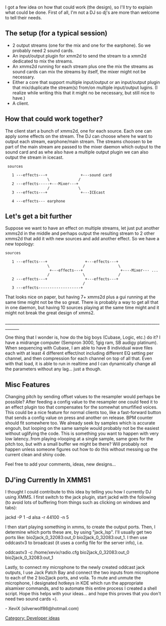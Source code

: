 {{Navbar}}

I got a few idea on how that could work (the design), so I'll try to explain what could be done.
First of all, I'm not a DJ so dj's are more than welcome to tell their needs.

== The setup (for a typical session) ==
* 2 output streams (one for the mix and one for the earphone). So we probably need 2 sound cards.
* An input/output plugin for xmm2d to send the stream to a xmm2d dedicated to mix the streams.
* An xmms2d running for each stream plus one the mix the streams as sound cards can mix the streams by itself, the mixer might not be necessary.
* Either a core that support multiple input/output or an input/output plugin that mix/duplicate the stream(s) from/on multiple input/output lugins. (I realize while writing this that it might no be necessary, but still nice to have.)
* A client.

== How that could work together? ==
The client start a bunch of xmms2d, one for each source. Each one can apply some effects on the
stream. The DJ can choose where he want to output each stream, earphone/main stream. The streams
choosen to be part of the main stream are passed to the mixer daemon which output to the sound card
and as whe also have a multiple output plugin we can also output the stream in icecast.

<div><pre>
 sources

   1 ---effects---+               +---sound card
                   \             /
   2 ---effects-----+---Mixer---+
                   /             \
   3 ---effects---+               +---ICEcast

   4 ---effects--- earphone
</pre></div>

== Let's get a bit further ==
Suppose we want to have an effect on multiple streams, let just put another
xmms2d in the middle and perhaps output the resulting stream to 2 other xmms2d
that add it with new sources and add another effect. So we have a new topology:

<div><pre>
sources

   1 ---effects---+                 +---effects---+
                   \               /               \
                    +---effects---+                 +----Mixer--- ...
                   /               \               /
   2 ---effects---+                 +---effects---+
                                   /
   3 ---effects-------------------+
</pre></div>

That looks nice on paper, but having 7+ xmms2d plus a gui running at the same time might not be the
so great. There is probably a way to get all that in one daemon, but having 10 sources playing at
the same time might and it might not break the great design of xmms2.

_____________________________________________________________________________________

One thing that I wonder is, how do the big boys (Cubase, Logic, etc.) do it?  I have a midrange computer (Sempron 3000, 1gig ram, SB audigy platinum).  When sequencing with Cubase, I am able to have 8 individual wave files each with at least 4 different effect/not including different EQ setting per channel, and then compression for each channel on top of all that.  Even with that load, it is able to run in realtime and I can dynamically change all the parameters without any lag... just a though.

== Misc Features ==
Changing pitch by sending offset values to the resampler would perhaps be possible? After feeding a config value to the resampler one could feed it to an effect plugin too that compensates for the somewhat smurfified voices. This could be a nice feature for normal clients too, like a fast-forward button that sends a config value on press and another on release. BPM counter should fit somewhere too. We already seek by samples which is accurate engouh, but looping on the same sample would probably not be the easiest without uglifying the code. This is something you want to happen with very low latency..from playing->looping at a single sample, same goes for the pitch too, but with a small buffer we might be there? Will probably not happen unless someone figures out how to do this without messing up the current clean and shiny code. 

Feel free to add your comments, ideas, new designs...

[[Category: Developer ideas]]


== DJ'ing Currently In XMMS1 ==


I thought I could contribute to this idea by telling you how I currently DJ using XMMS.  I first switch to the jack plugin, start jackd with the following (to avoid lots of buffering from things such as clicking on windows and tabs):

jackd -P 1 -d alsa -r 44100 -n 5

I then start playing something in xmms, to create the output ports.  Then, I determine which ports these are, by using "jack_lsp".  I'll usually get two ports like: bio2jack_0_32083:out_0 bio2jack_0_32083:out_1.  I then use oddcastv3 to broadcast (it uses a config file for the server info), i.e.

oddcastv3 -c /home/xevix/radio.cfg bio2jack_0_32083:out_0 bio2jack_0_32083:out_1

Lastly, to connect my microphone to the newly created oddcast jack outputs, I use Jack Patch Bay and connect the two inputs from microphone to each of the 2 bio2jack ports, and voila.  To mute and unmute the microphone, I designated hotkeys in KDE which run the appropriate alsamixer commands, and to automate this entire process I created a shell script.  Hope this helps with your ideas... and hope this proves that you don't need two sound cards =).

- XeviX (silverwolf86@hotmail.com)